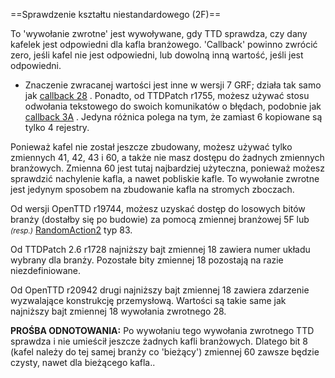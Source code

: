 <noinclude>{{pl/Development/NewGRF/inne strony|en=newgrf-specs.tt-wiki.net/wiki/Callback:_Custom_shape_check|pl=pl/Development/NewGRF/NFO Specs/Callback/Custom shape check}}
</noinclude>==<span id="Custom_shape_check_(2F)"></span><span title="Custom shape check (2F)" id="Custom_shape_check_.282F.29">Sprawdzenie kształtu niestandardowego (2F)</span>==

To <span title=callback>'wywołanie zwrotne'</span> jest wywoływane, gdy TTD sprawdza, czy dany kafelek jest odpowiedni dla kafla branżowego. <span title='Wywołanie zwrotne'>'Callback'</span> powinno zwrócić zero, jeśli kafel nie jest odpowiedni, lub dowolną inną wartość, jeśli jest odpowiedni.

*{{pl/Development/NewGRF/grfFrom|7}} Znaczenie zwracanej wartości jest inne w wersji 7 GRF; działa tak samo jak [[pl/Development/NewGRF/NFO Specs/Callback/Main Page#industry-location-permissibility-28 |callback 28]] . {{pl/Development/NewGRF/ottdp| |2.6|ttdprev=r1755}} Ponadto, od TTDPatch r1755, możesz używać stosu odwołania tekstowego do swoich komunikatów o błędach, podobnie jak [[#show-additional-text-in-industry-window-3a |callback 3A]] . Jedyna różnica polega na tym, że zamiast 6 kopiowane są tylko 4 rejestry.

Ponieważ kafel nie został jeszcze zbudowany, możesz używać tylko zmiennych 41, 42, 43 i 60, a także nie masz dostępu do żadnych zmiennych branżowych. Zmienna 60 jest tutaj najbardziej użyteczna, ponieważ możesz sprawdzić nachylenie kafla, a nawet pobliskie kafle. To wywołanie zwrotne jest jedynym sposobem na zbudowanie kafla na stromych zboczach. 

{{pl/Development/NewGRF/ottdp|1.1|no|ottdrev=r19744}} Od wersji OpenTTD r19744, możesz uzyskać dostęp do losowych bitów branży (dostałby się po budowie) za pomocą zmiennej branżowej 5F lub <small>''(resp.)''</small> [[pl/Development/NewGRF/NFO Specs/RandomAction2|RandomAction2]] typ 83.

{{pl/Development/NewGRF/ottdp| |2.6|ttdprev=r1728}} Od TTDPatch 2.6 r1728 najniższy bajt zmiennej 18 zawiera numer układu wybrany dla branży. Pozostałe bity zmiennej 18 pozostają na razie niezdefiniowane.

{{pl/Development/NewGRF/ottdp|1.1|no|ottdrev=r20942}} Od OpenTTD r20942 drugi najniższy bajt zmiennej 18 zawiera zdarzenie wyzwalające konstrukcję przemysłową. Wartości
są takie same jak najniższy bajt zmiennej 18 wywołania zwrotnego 28.

'''PROŚBA ODNOTOWANIA:''' Po wywołaniu tego wywołania zwrotnego TTD sprawdza i nie umieścił jeszcze żadnych kafli branżowych. Dlatego bit 8 (kafel należy do tej samej branży co <span title=current>'bieżący'</span>) zmiennej 60 zawsze będzie czysty, nawet dla bieżącego kafla..
<!--[[Category:Callbacks]]-->